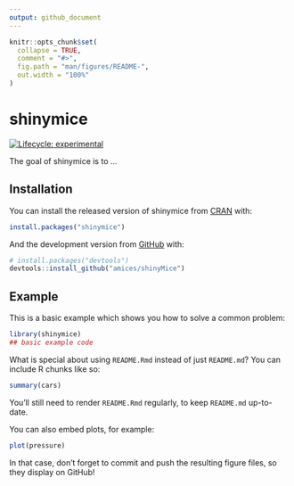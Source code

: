 ```yaml
---
output: github_document
---
```


<!-- README.md is generated from README.Rmd. Please edit that file -->

```r
knitr::opts_chunk$set(
  collapse = TRUE,
  comment = "#>",
  fig.path = "man/figures/README-",
  out.width = "100%"
)
```

# shinymice

<!-- badges: start -->
[![Lifecycle: experimental](https://img.shields.io/badge/lifecycle-experimental-orange.svg)](https://www.tidyverse.org/lifecycle/#experimental)
<!-- badges: end -->

The goal of shinymice is to ...

## Installation

You can install the released version of shinymice from [CRAN](https://CRAN.R-project.org) with:

``` r
install.packages("shinymice")
```

And the development version from [GitHub](https://github.com/) with:

``` r
# install.packages("devtools")
devtools::install_github("amices/shinyMice")
```
## Example

This is a basic example which shows you how to solve a common problem:

```r
library(shinymice)
## basic example code
```

What is special about using `README.Rmd` instead of just `README.md`? You can include R chunks like so:

```r
summary(cars)
```

You'll still need to render `README.Rmd` regularly, to keep `README.md` up-to-date.

You can also embed plots, for example:

```r
plot(pressure)
```

In that case, don't forget to commit and push the resulting figure files, so they display on GitHub!
